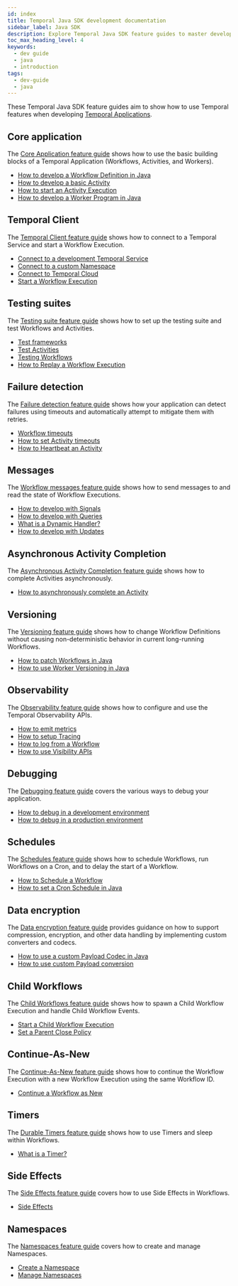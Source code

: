 ```yaml
---
id: index
title: Temporal Java SDK development documentation
sidebar_label: Java SDK
description: Explore Temporal Java SDK feature guides to master developing Temporal Applications. Learn how to build Workflows, Activities, and Workers, connect to Temporal Services, set up a testing suite, handle failure detection, send messages, complete Activities asynchronously, implement Versioning, use Observability, debug applications, schedule Workflows
toc_max_heading_level: 4
keywords:
  - dev guide
  - java
  - introduction
tags:
  - dev-guide
  - java
---
```


These Temporal Java SDK feature guides aim to show how to use Temporal features when developing [Temporal Applications](/temporal#temporal-application).

## Core application

The [Core Application feature guide](/develop/java/core-application) shows how to use the basic building blocks of a Temporal Application (Workflows, Activities, and Workers).

- [How to develop a Workflow Definition in Java](/develop/java/core-application#develop-workflows)
- [How to develop a basic Activity](/develop/java/core-application#develop-activities)
- [How to start an Activity Execution](/develop/java/core-application#activity-execution)
- [How to develop a Worker Program in Java](/develop/java/core-application#run-a-dev-worker)

## Temporal Client

The [Temporal Client feature guide](/develop/java/temporal-clients) shows how to connect to a Temporal Service and start a Workflow Execution.

- [Connect to a development Temporal Service](/develop/java/temporal-clients#connect-to-development-service)
- [Connect to a custom Namespace](/develop/java/temporal-clients#connect-to-custom-namespace)
- [Connect to Temporal Cloud](/develop/java/temporal-clients#connect-to-temporal-cloud)
- [Start a Workflow Execution](/develop/java/temporal-clients#start-workflow-execution)

## Testing suites

The [Testing suite feature guide](/develop/java/testing-suite) shows how to set up the testing suite and test Workflows and Activities.

- [Test frameworks](/develop/java/testing-suite#test-frameworks)
- [Test Activities](/develop/java/testing-suite#test-activities)
- [Testing Workflows](/develop/java/testing-suite#test-workflows)
- [How to Replay a Workflow Execution](/develop/java/testing-suite#replay)

## Failure detection

The [Failure detection feature guide](/develop/java/failure-detection) shows how your application can detect failures using timeouts and automatically attempt to mitigate them with retries.

- [Workflow timeouts](/develop/java/failure-detection#workflow-timeouts)
- [How to set Activity timeouts](/develop/java/failure-detection#activity-timeouts)
- [How to Heartbeat an Activity](/develop/java/failure-detection#activity-heartbeats)

## Messages

The [Workflow messages feature guide](/develop/java/message-passing) shows how to send messages to and read the state of Workflow Executions.

- [How to develop with Signals](/develop/java/message-passing#signals)
- [How to develop with Queries](/develop/java/message-passing#queries)
- [What is a Dynamic Handler?](/develop/java/message-passing#dynamic-handler)
- [How to develop with Updates](/develop/java/message-passing#updates)

## Asynchronous Activity Completion

The [Asynchronous Activity Completion feature guide](/develop/java/asynchronous-activity-completion) shows how to complete Activities asynchronously.

- [How to asynchronously complete an Activity](/develop/java/asynchronous-activity-completion)

## Versioning

The [Versioning feature guide](/develop/java/versioning) shows how to change Workflow Definitions without causing non-deterministic behavior in current long-running Workflows.

- [How to patch Workflows in Java](/develop/java/versioning#patching)
- [How to use Worker Versioning in Java](/develop/java/versioning#worker-versioning)

## Observability

The [Observability feature guide](/develop/java/observability) shows how to configure and use the Temporal Observability APIs.

- [How to emit metrics](/develop/java/observability#metrics)
- [How to setup Tracing](/develop/java/observability#tracing)
- [How to log from a Workflow](/develop/java/observability#logging)
- [How to use Visibility APIs](/develop/java/observability#visibility)

## Debugging

The [Debugging feature guide](/develop/java/debugging) covers the various ways to debug your application.

- [How to debug in a development environment](/develop/java/debugging#debug-in-a-development-environment)
- [How to debug in a production environment](/develop/java/debugging#debug-in-a-production-environment)

## Schedules

The [Schedules feature guide](/develop/java/schedules) shows how to schedule Workflows, run Workflows on a Cron, and to delay the start of a Workflow.

- [How to Schedule a Workflow](/develop/java/schedules#schedule-a-workflow)
- [How to set a Cron Schedule in Java](/develop/java/schedules#cron-schedule)

## Data encryption

The [Data encryption feature guide](/develop/java/data-encryption) provides guidance on how to support compression, encryption, and other data handling by implementing custom converters and codecs.

- [How to use a custom Payload Codec in Java](/develop/java/data-encryption#custom-payload-codec)
- [How to use custom Payload conversion](/develop/java/data-encryption#custom-payload-conversion)

## Child Workflows

The [Child Workflows feature guide](/develop/java/child-workflows) shows how to spawn a Child Workflow Execution and handle Child Workflow Events.

- [Start a Child Workflow Execution](/develop/java/child-workflows#start-child-workflow)
- [Set a Parent Close Policy](/develop/java/child-workflows#parent-close-policy)

## Continue-As-New

The [Continue-As-New feature guide](/develop/java/continue-as-new) shows how to continue the Workflow Execution with a new Workflow Execution using the same Workflow ID.

- [Continue a Workflow as New](/develop/java/continue-as-new)

## Timers

The [Durable Timers feature guide](/develop/java/timers) shows how to use Timers and sleep within Workflows.

- [What is a Timer?](/develop/java/timers#timers)

## Side Effects

The [Side Effects feature guide](/develop/java/side-effects) covers how to use Side Effects in Workflows.

- [Side Effects](/develop/java/side-effects#side-effects)

## Namespaces

The [Namespaces feature guide](/develop/java/namespaces) covers how to create and manage Namespaces.

- [Create a Namespace](/develop/java/namespaces#register-namespace)
- [Manage Namespaces](/develop/java/namespaces#manage-namespaces)
